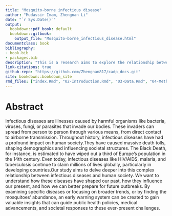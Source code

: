 ```yaml
---
title: "Mosquito-borne infectious disease"
author: "Mudassir Imam, Zhengnan Li"
date: "`r Sys.Date()`"
output: 
  bookdown::pdf_book: default
  bookdown::gitbook:
    output_file: "Mosquito-borne_infectious_disease.html"
documentclass: book
bibliography:
- book.bib
- packages.bib
description: "This is a research aims to explore the relationship between mosquito abundance and infectious diseases, develop a predictive model, and establish a threshold for an Early Warning System. Additionally, we plan to utilize physical sensors to monitor temperature, humidity, and other environmental conditions. This data will enable real-time predictions of mosquito populations and the trends in mosquito-borne diseases, providing essential scientific evidence and technical support for enhancing disease prevention and control strategies."
link-citations: true
github-repo: "https://github.com/Zhengnan817/cadp_docs.git"
site: bookdown::bookdown_site
rmd_files: ["index.Rmd", "02-Introduction.Rmd", "03-Data.Rmd", "04-Methodology.Rmd", "05-Results.Rmd", "06-Conclusion.Rmd", "07-References.Rmd"]
---
```


# Abstract

Infectious diseases are illnesses caused by harmful organisms like bacteria, viruses, fungi, or parasites that invade our bodies. These invaders can spread from person to person through various means, from direct contact to airborne transmission. Throughout history, infectious diseases have had a profound impact on human society.They have caused massive death tolls, shaping demographics and influencing societal structures. The Black Death, for instance, is estimated to have wiped out a third of Europe's population in the 14th century. Even today, infectious diseases like HIV/AIDS, malaria, and tuberculosis continue to claim millions of lives globally, particularly in developing countries.Our study aims to delve deeper into this complex relationship between infectious diseases and human society. We want to understand how these diseases have shaped our past, how they influence our present, and how we can better prepare for future outbreaks. By examining specific diseases or focusing on broader trends, or by finding the mosquitoes’ abundance, an early warning system can be created to gain valuable insights that can guide public health policies, medical advancements, and societal responses to these ever-present challenges.

